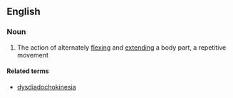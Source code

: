 ==English==

===Noun===
{{en-noun|diadochokineses}}

# The action of alternately [[flex]]ing and [[extend]]ing a body part, a repetitive movement

====Related terms====
* [[dysdiadochokinesia]]